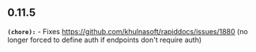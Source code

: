 ## 0.11.5
**`(chore):`** - Fixes https://github.com/khulnasoft/rapiddocs/issues/1880 (no longer forced to define auth if endpoints don't require auth)

